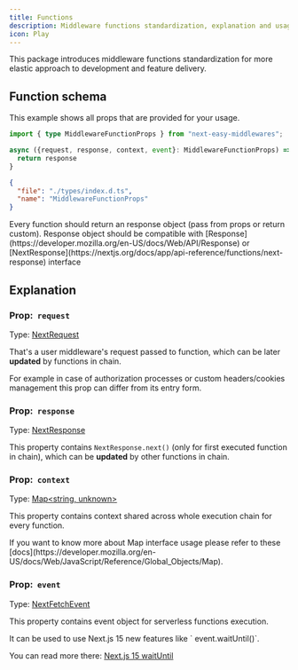 ```yaml
---
title: Functions
description: Middleware functions standardization, explanation and usage
icon: Play
---
```


This package introduces middleware functions standardization for more elastic approach to development and feature delivery.

## Function schema

This example shows all props that are provided for your usage.

```ts title="_middleware.ts"
import { type MiddlewareFunctionProps } from "next-easy-middlewares";

async ({request, response, context, event}: MiddlewareFunctionProps) => {
  return response
}
```

```json doc-gen:typescript
{
  "file": "./types/index.d.ts",
  "name": "MiddlewareFunctionProps"
}
```

<Callout>
  Every function should return an response object (pass from props or return custom).
</Callout>

<Callout type="warn">
  Response object should be compatible with [Response](https://developer.mozilla.org/en-US/docs/Web/API/Response) or [NextResponse](https://nextjs.org/docs/app/api-reference/functions/next-response) interface
</Callout>

## Explanation

### Prop:&nbsp;&nbsp;`request`

Type: [NextRequest](https://nextjs.org/docs/app/api-reference/functions/next-request)

That's a user middleware's request passed to function, which can be later **updated** by functions in chain.

For example in case of authorization processes or custom headers/cookies management this prop can differ from its entry form.

### Prop:&nbsp;&nbsp;`response`

Type: [NextResponse](https://nextjs.org/docs/app/api-reference/functions/next-response)

This property contains `NextResponse.next()` (only for first executed function in chain), which can be **updated** by other functions in chain.

### Prop:&nbsp;&nbsp;`context`

Type: [Map\<string, unknown\>](https://developer.mozilla.org/en-US/docs/Web/JavaScript/Reference/Global_Objects/Map)

This property contains context shared across whole execution chain for every function.

<Callout>
  If you want to know more about Map interface usage please refer to these [docs](https://developer.mozilla.org/en-US/docs/Web/JavaScript/Reference/Global_Objects/Map).
</Callout>

### Prop:&nbsp;&nbsp;`event`

Type: [NextFetchEvent](https://rc.nextjs.org/docs/app/building-your-application/routing/middleware#waituntil-and-nextfetchevent)

This property contains event object for serverless functions execution.

<Callout>
  It can be used to use Next.js 15 new features like ` event.waitUntil()`.

  You can read more there: [Next.js 15 waitUntil](https://rc.nextjs.org/docs/app/building-your-application/routing/middleware#waituntil-and-nextfetchevent)
</Callout>
